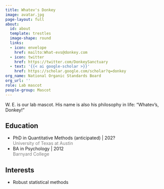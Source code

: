 ```yaml
---
title: Whatev's Donkey
image: avatar.jpg
page-layout: full
about:
  id: about
  template: trestles
  image-shape: round
  links:
  - icon: envelope
    href: mailto:What-evs@donkey.com
  - icon: twitter
    href: https://twitter.com/DonkeySanctuary
  - text: '{{< ai google-scholar >}}'
    href: https://scholar.google.com/scholar?q=donkey
org_name: National Organic Standards Board
org_url: ''
role: Lab mascot
people-group: Mascot
---
```


:::::{#about}

W. E. is our lab mascot. His name is also his philosophy in life: "Whatev's, Donkey!"

::::{.grid}

::: {.g-col-6}

## Education

- PhD in Quantitative Methods (anticipated) | 202? <br> [University of Texas at Austin]{style='color:gray;'}
- BA in Psychology | 2012 <br> [Barnyard College]{style='color:gray;'}

:::

::: {.g-col-6}

## Interests

- Robust statistical methods

:::

::::

:::::

